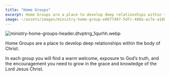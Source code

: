 ```yaml
---
title: "Home Groups"
excerpt: Home Groups are a place to develop deep relationships within the body of Christ.    In each group ...
image: ~/assets/images/ministry-home-group-e0677497-5dfc-480a-ac7e-a180e3422a30.webp
---
```



![ministry-home-groups-header.dtvptrrg_1qurhh.webp](~/assets/images/ministry-home-group-e0677497-5dfc-480a-ac7e-a180e3422a30.webp)

Home Groups are a place to develop deep relationships within the body of Christ.  
  
In each group you will find a warm welcome, exposure to God’s truth, and the encouragement you need to grow in the grace and knowledge of the Lord Jesus Christ.